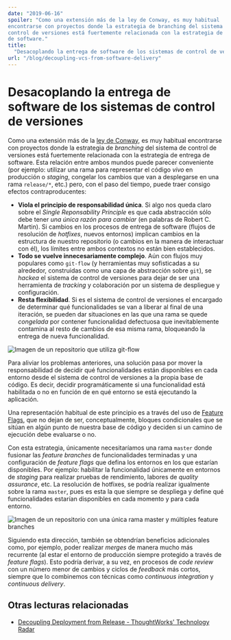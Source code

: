 ```yaml
---
date: "2019-06-16"
spoiler: "Como una extensión más de la ley de Conway, es muy habitual
encontrarse con proyectos donde la estrategia de branching del sistema de
control de versiones está fuertemente relacionada con la estrategia de entrega
de software."
title:
  "Desacoplando la entrega de software de los sistemas de control de versiones"
url: "/blog/decoupling-vcs-from-software-delivery"
---
```


# Desacoplando la entrega de software de los sistemas de control de versiones

Como una extensión más de la
[ley de Conway](https://es.wikipedia.org/wiki/Ley_de_Conway), es muy habitual
encontrarse con proyectos donde la estrategia de _branching_ del sistema de
control de versiones está fuertemente relacionada con la estrategia de entrega
de software. Esta relación entre ambos mundos puede parecer conveniente (por
ejemplo: utilizar una rama para representar el código _vivo_ en producción o
_staging_, congelar los cambios que van a desplegarse en una rama `release/*`,
etc.) pero, con el paso del tiempo, puede traer consigo efectos
contraproducentes:

- **Viola el principio de responsabilidad única**. Si algo nos queda claro sobre
  el _Single Reponsability Principle_ es que cada abstracción sólo debe tener
  _una única razón para cambiar_ (en palabras de Robert C. Martin). Si cambios
  en los procesos de entrega de software (flujos de resolución de _hotfixes_,
  nuevos entornos) implican cambios en la estructura de nuestro repositorio (o
  cambios en la manera de interactuar con él), los límites entre ambos contextos
  no están bien establecidos.
- **Todo se vuelve innecesariamente complejo**. Aún con flujos muy populares
  como `git-flow` (y herramientas muy sofisticadas a su alrededor, construidas
  como una capa de abstracción sobre `git`), se _hackea_ el sistema de control
  de versiones para dejar de ser una herramienta de _tracking_ y colaboración
  por un sistema de despliegue y configuración.
- **Resta flexibilidad**. Si es el sistema de control de versiones el encargado
  de determinar qué funcionalidades se van a liberar al final de una iteración,
  se pueden dar situaciones en las que una rama se quede _congelada_ por
  contener funcionalidad defectuosa que inevitablemente contamina al resto de
  cambios de esa misma rama, bloqueando la entrega de nueva funcionalidad.

![Imagen de un repositorio que utiliza git-flow](/static/articles/decoupling-vcs-from-software-delivery/git-flow.jpg "Este repositorio utiliza el sistema de control de versiones como una herramienta de entrega de software para la próxima iteración (aplicando un flujo similar a git-flow)")

Para aliviar los problemas anteriores, una solución pasa por mover la
responsabilidad de decidir qué funcionalidades están disponibles en cada entorno
desde el sistema de control de versiones a la propia base de código. Es decir,
decidir programáticamente si una funcionalidad está habilitada o no en función
de en qué entorno se está ejecutando la aplicación.

Una representación habitual de este principio es a través del uso de
[Feature Flags](https://featureflags.io), que no dejan de ser, conceptualmente,
bloques condicionales que se sitúan en algún punto de nuestra base de código y
deciden si un camino de ejecución debe evaluarse o no.

Con esta estrategia, únicamente necesitaríamos una rama `master` donde fusionar
las _feature branches_ de funcionalidades terminadas y una configuración de
_feature flags_ que defina los entornos en los que estarían disponibles. Por
ejemplo: habilitar la funcionalidad únicamente en entornos de _staging_ para
realizar pruebas de rendimiento, labores de _quality assurance_, etc. La
resolución de hotfixes, se podría realizar igualmente sobre la rama `master`,
pues es esta la que siempre se despliega y define qué funcionalidades estarían
disponibles en cada momento y para cada entorno.

![Imagen de un repositorio con una única rama master y múltiples feature branches](/static/articles/decoupling-vcs-from-software-delivery/with-feature-flags.jpg "En este ejemplo, el repositorio es agnóstico de la capa de entrega de software, que estará gestionada por la propia base de código mediante el uso de feature toggles.")

Siguiendo esta dirección, también se obtendrían beneficios adicionales como, por
ejemplo, poder realizar _merges_ de manera mucho más recurrente (al estar el
entorno de producción siempre protegido a través de _feature flags_). Esto
podría derivar, a su vez, en procesos de _code review_ con un número menor de
cambios y ciclos de _feedback_ más cortos, siempre que lo combinemos con
técnicas como _continuous integration_ y _continuous delivery_.

## Otras lecturas relacionadas

- [Decoupling Deployment from Release - ThoughtWorks' Technology Radar](https://www.thoughtworks.com/radar/techniques/decoupling-deployment-from-release)
